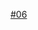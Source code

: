 {{Routemap|title=武汉轨道交通6号线|title-bg={{武汉地铁颜色|6|s}}|title-color=white|inline=<includeonly>1</includeonly>|map=
utENDEa
utBHF~~ ~~'''{{站|新城十一路}}'''
utINT~~ ~~'''{{站|码头潭公园}}''' {{武汉地铁路线标志|1|blink}}
utBHF~~ ~~'''{{站|五环体育中心}}'''
utBHF~~ ~~'''[[二雅路站|二雅路]]'''
utBHF~~ ~~'''{{站|海口三路}}'''
\utSTR\uYRDe~~ ~~ ~~[[金银湖停车场]]
\utSTR\utSTRa
\utKRWg+l\utKRWr
utBHF~~ ~~'''[[金银湖公园站|金银湖公园]]'''
WASSERq\utSTR!~WASSERq\WASSERq~~ ~~ ~~下穿金银湖
utBHF~~ ~~'''[[金银湖站|金银湖]]'''
utINT~~ ~~'''{{站|园博园北}}''' {{武汉地铁路线标志|7|blink}}
utBHF~~ ~~'''{{站|轻工大学}}'''
utINT~~ ~~'''[[常青花园站|常青花园]]''' {{武汉地铁路线标志|2|blink}}
utBHF~~ ~~'''[[杨汊湖站|杨汊湖]]'''
utBHF~~ ~~'''[[石桥站 (武汉地铁)|石桥]]'''
utBHF~~ ~~'''[[唐家墩站|唐家墩]]'''
utBHF~~ ~~'''{{站|三眼桥||武汉地铁}}'''
utINT~~ ~~'''[[香港路站|香港路]]''' {{武汉地铁路线标志|3|blink}} {{武汉地铁路线标志|7|blink}}
utBHF~~ ~~'''[[苗栗路站|苗栗路]]'''
utINT~~ ~~'''{{站|大智路}}''' {{武汉地铁路线标志|1|blink}}
utINT~~ ~~'''[[江汉路站 (武汉地铁)|江汉路]]''' {{武汉地铁路线标志|2|blink}}
utBHF~~ ~~'''[[六渡桥站|六渡桥]]'''
utBHF~~ ~~'''[[汉正街站|汉正街]]'''
utBHF~~ ~~'''[[武胜路站|武胜路]]'''
WASSERq\utKRZW\WASSERq~~ ~~ ~~[[汉江 (中国)|汉江]]
utBHF~~ ~~'''[[琴台站|琴台]]'''
utINT~~ ~~'''{{站|钟家村||武汉地铁}}''' {{武汉地铁路线标志|4|blink}}
\utKRWg+r\~~ ~~ ~~联络线前往4号线
utBHF~~ ~~'''[[马鹦路站|马鹦路]]'''
utBHF~~ ~~'''{{站|建港}}'''
utBHF~~ ~~'''[[前进村站|前进村]]'''
utBHF~~ ~~'''{{站|国博中心北}}'''
utINT~~ ~~'''{{站|国博中心南}}''' {{武汉地铁路线标志|16|blink}} 
utINT~~ ~~'''{{站|老关村}}''' {{武汉地铁路线标志|16|blink}} 
\\utABZgl\utSTReq\uYRDaq~~ ~~ ~~[[老关村车辆段]]
utBHF~~ ~~'''[[江城大道站|江城大道]]''' 
WASSERq\utSTR!~WASSERq\WASSERq~~ ~~ ~~下穿南太子湖
utBHF~~ ~~'''[[车城东路站|车城东路]]'''
utINT~~ ~~'''{{站|东风公司}}''' {{武汉地铁路线标志|3|blink}}
utENDEe
}}<noinclude>
{{Rdt intro|[[武汉轨道交通6号线]]}}
[[Category:武汉地铁RDT|#06]]
<noinclude>